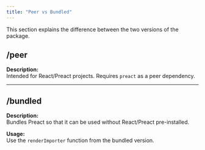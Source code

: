 ```yaml
---
title: "Peer vs Bundled"
---
```


This section explains the difference between the two versions of the package.

## /peer

**Description:**  
Intended for React/Preact projects. Requires `preact` as a peer dependency.

---

## /bundled

**Description:**  
Bundles Preact so that it can be used without React/Preact pre-installed.

**Usage:**  
Use the `renderImporter` function from the bundled version.